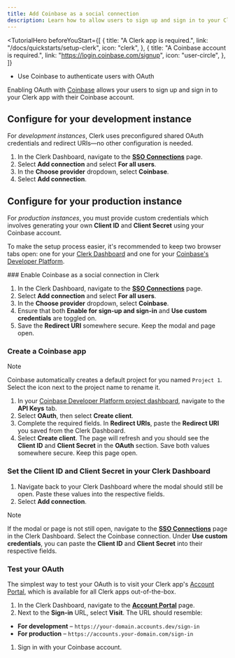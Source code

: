 ```yaml
---
title: Add Coinbase as a social connection
description: Learn how to allow users to sign up and sign in to your Clerk app with their Coinbase account using OAuth.
---
```


<TutorialHero
  beforeYouStart={[
    {
      title: "A Clerk app is required.",
      link: "/docs/quickstarts/setup-clerk",
      icon: "clerk",
    },
    {
      title: "A Coinbase account is required.",
      link: "https://login.coinbase.com/signup",
      icon: "user-circle",
    },
  ]}
>
  - Use Coinbase to authenticate users with OAuth
</TutorialHero>

Enabling OAuth with [Coinbase](https://docs.cdp.coinbase.com/coinbase-app/docs/coinbase-app) allows your users to sign up and sign in to your Clerk app with their Coinbase account.

## Configure for your development instance

For _development instances_, Clerk uses preconfigured shared OAuth credentials and redirect URIs—no other configuration is needed.

1. In the Clerk Dashboard, navigate to the [**SSO Connections**](https://dashboard.clerk.com/last-active?path=user-authentication/sso-connections) page.
1. Select **Add connection** and select **For all users**.
1. In the **Choose provider** dropdown, select **Coinbase**.
1. Select **Add connection**.

## Configure for your production instance

For _production instances_, you must provide custom credentials which involves generating your own **Client ID** and **Client Secret** using your Coinbase account.

To make the setup process easier, it's recommended to keep two browser tabs open: one for your [Clerk Dashboard](https://dashboard.clerk.com/last-active?path=user-authentication/sso-connections) and one for your [Coinbase's Developer Platform](https://portal.cdp.coinbase.com).

<Steps>
  ### Enable Coinbase as a social connection in Clerk

  1. In the Clerk Dashboard, navigate to the [**SSO Connections**](https://dashboard.clerk.com/last-active?path=user-authentication/sso-connections) page.
  1. Select **Add connection** and select **For all users**.
  1. In the **Choose provider** dropdown, select **Coinbase**.
  1. Ensure that both **Enable for sign-up and sign-in** and **Use custom credentials** are toggled on.
  1. Save the **Redirect URI** somewhere secure. Keep the modal and page open.

  ### Create a Coinbase app

  > [!NOTE]
  > Coinbase automatically creates a default project for you named `Project 1`. Select the icon next to the project name to rename it.

  1. In your [Coinbase Developer Platform project dashboard](https://portal.cdp.coinbase.com/projects), navigate to the **API Keys** tab.
  1. Select **OAuth**, then select **Create client**.
  1. Complete the required fields. In **Redirect URIs**, paste the **Redirect URI** you saved from the Clerk Dashboard.
  1. Select **Create client**. The page will refresh and you should see the **Client ID** and **Client Secret** in the **OAuth** section. Save both values somewhere secure. Keep this page open.

  ### Set the Client ID and Client Secret in your Clerk Dashboard

  1. Navigate back to your Clerk Dashboard where the modal should still be open. Paste these values into the respective fields.
  1. Select **Add connection**.

  > [!NOTE]
  > If the modal or page is not still open, navigate to the [**SSO Connections**](https://dashboard.clerk.com/last-active?path=user-authentication/sso-connections) page in the Clerk Dashboard. Select the Coinbase connection. Under **Use custom credentials**, you can paste the **Client ID** and **Client Secret** into their respective fields.

  ### Test your OAuth

  The simplest way to test your OAuth is to visit your Clerk app's [Account Portal](/docs/customization/account-portal/overview), which is available for all Clerk apps out-of-the-box.

  1. In the Clerk Dashboard, navigate to the [**Account Portal**](https://dashboard.clerk.com/last-active?path=account-portal) page.
  1. Next to the **Sign-in** URL, select **Visit**. The URL should resemble:

  - **For development** – `https://your-domain.accounts.dev/sign-in`
  - **For production** – `https://accounts.your-domain.com/sign-in`

  1. Sign in with your Coinbase account.
</Steps>
